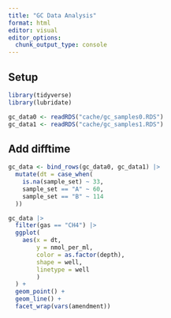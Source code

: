 ```yaml
---
title: "GC Data Analysis"
format: html
editor: visual
editor_options: 
  chunk_output_type: console
---
```


## Setup

```r
library(tidyverse)
library(lubridate)
```

```r
gc_data0 <- readRDS("cache/gc_samples0.RDS")
gc_data1 <- readRDS("cache/gc_samples1.RDS")

```

## Add difftime

```r
gc_data <- bind_rows(gc_data0, gc_data1) |> 
  mutate(dt = case_when(
    is.na(sample_set) ~ 33,
    sample_set == "A" ~ 60,
    sample_set == "B" ~ 114
  ))
```

```r
gc_data |> 
  filter(gas == "CH4") |> 
  ggplot(
    aes(x = dt,
        y = nmol_per_ml,
        color = as.factor(depth),
        shape = well,
        linetype = well
        )
  ) +
  geom_point() +
  geom_line() +
  facet_wrap(vars(amendment))
```
